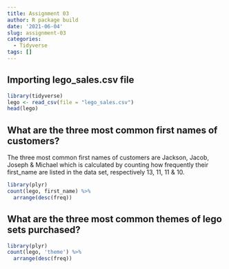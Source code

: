 ```yaml
---
title: Assignment 03
author: R package build
date: '2021-06-04'
slug: assignment-03
categories:
  - Tidyverse
tags: []
---
```

## Importing lego_sales.csv file
```r
library(tidyverse)
lego <- read_csv(file = "lego_sales.csv")
head(lego)
```
## What are the three most common first names of customers?
The three most common first names of customers are Jackson, Jacob, Joseph & Michael which is calculated by counting how frequently their first_name are listed in the data set, respectively 13, 11, 11 & 10.  
```r
library(plyr)
count(lego, first_name) %>%
  arrange(desc(freq))
```
## What are the three most common themes of lego sets purchased?
```r
library(plyr)
count(lego, 'theme') %>%
  arrange(desc(freq))
  
```

